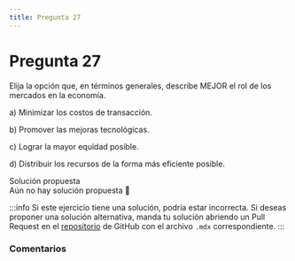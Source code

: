 ```yaml
---
title: Pregunta 27
---
```



# Pregunta 27

<div className="exercise">
Elija la opción que, en términos generales, describe MEJOR el rol de los mercados en la economía.

a) Minimizar los costos de transacción.

b) Promover las mejoras tecnológicas.

c) Lograr la mayor equidad posible.

d) Distribuir los recursos de la forma más eficiente posible.
</div>

<MDXDetails>
<summary>Solución propuesta</summary>

<div className="exercise">
Aún no hay solución propuesta 🥲
</div>

:::info
Si este ejercicio tiene una solución, podría estar incorrecta. Si deseas proponer una solución alternativa, manda tu solución abriendo
un Pull Request en el [repositorio](https://github.com/crow-rojas/apuntes-fundamentals/pulls) de GitHub con el archivo
`.mdx` correspondiente.
:::

</MDXDetails>

### Comentarios

<Disqus
  url="https://crow-rojas.github.io/apuntes-fundamentals/docs/engineering/economics/exercises/2019-2/p27"
  identifier="docs/engineering/economics/exercises/2019-2/p27"
  title="2019-2 Economia - Pregunta 27"
/>
